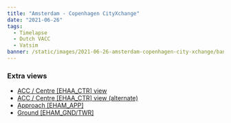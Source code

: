 ```yaml
---
title: "Amsterdam - Copenhagen CityXchange"
date: "2021-06-26"
tags:
  - Timelapse
  - Dutch VACC
  - Vatsim
banner: /static/images/2021-06-26-amsterdam-copenhagen-city-xchange/banner.jpg
---
```


<Youtube id="GVq8DSM9kME" />

### Extra views

- [ACC / Centre [EHAA_CTR] view](https://youtu.be/p6lZozJ84PI)
- [ACC / Centre [EHAA_CTR] view (alternate)](https://youtu.be/aSNYUCqNiaM)
- [Approach [EHAM_APP]](https://youtu.be/TlA2AvzONK8)
- [Ground [EHAM_GND/TWR]](https://youtu.be/y_uatsbmlFM)
